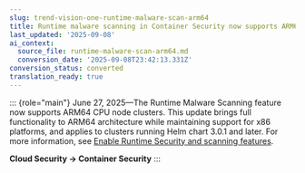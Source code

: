 ```yaml
---
slug: trend-vision-one-runtime-malware-scan-arm64
title: Runtime malware scanning in Container Security now supports ARM64
last_updated: '2025-09-08'
ai_context:
  source_file: runtime-malware-scan-arm64.md
  conversion_date: '2025-09-08T23:42:13.331Z'
conversion_status: converted
translation_ready: true
---
```


::: {role="main"}
June 27, 2025—The Runtime Malware Scanning feature now supports ARM64 CPU node clusters. This update brings full functionality to ARM64 architecture while maintaining support for x86 platforms, and applies to clusters running Helm chart 3.0.1 and later. For more information, see [Enable Runtime Security and scanning features](runtime-security-scanning-kubernete.mdx).

**Cloud Security → Container Security**
:::
